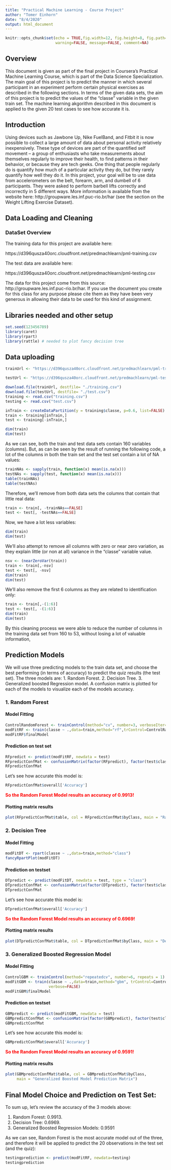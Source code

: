```yaml
---
title: "Practical Machine Learning - Course Project"
author: "Tomer Einhorn"
date: "8/4/2020"
output: html_document
---
```


```r
knitr::opts_chunk$set(echo = TRUE,fig.width=12, fig.height=8, fig.path='Figs/',
                      warning=FALSE, message=FALSE, comment=NA)
```

## Overview

This document is given as part of the final project in Coursera's Practical Machine Learning Course, which is part of the Data Science Specialization. 
The main goal of this project is to predict the manner in which several participant in an experiment perform certain physical exercises as described in the following sections. In terms of the given data sets, the aim of this project is to predict the values of the "classe" variable in the given train set. The machine learning akgorithm described in this document is applied to the given 20 test cases to see how accurate it is. 

## Introduction

Using devices such as Jawbone Up, Nike FuelBand, and Fitbit it is now possible to collect a large amount of data about personal activity relatively inexpensively. These type of devices are part of the quantified self movement – a group of enthusiasts who take measurements about themselves regularly to improve their health, to find patterns in their behavior, or because they are tech geeks. One thing that people regularly do is quantify how much of a particular activity they do, but they rarely quantify how well they do it. In this project, your goal will be to use data from accelerometers on the belt, forearm, arm, and dumbell of 6 participants. They were asked to perform barbell lifts correctly and incorrectly in 5 different ways. More information is available from the website here: http://groupware.les.inf.puc-rio.br/har (see the section on the Weight Lifting Exercise Dataset).

## Data Loading and Cleaning

### DataSet Overview

The training data for this project are available here:

https://d396qusza40orc.cloudfront.net/predmachlearn/pml-training.csv

The test data are available here:

https://d396qusza40orc.cloudfront.net/predmachlearn/pml-testing.csv

The data for this project come from this source: http://groupware.les.inf.puc-rio.br/har. If you use the document you create for this class for any purpose please cite them as they have been very generous in allowing their data to be used for this kind of assignment.

## Libraries needed and other setup

```r
set.seed(123456789)
library(caret) 
library(rpart)
library(rattle) # needed to plot fancy decision tree
```


## Data uploading


```r
trainUrl <- "https://d396qusza40orc.cloudfront.net/predmachlearn/pml-training.csv"

testUrl <- "https://d396qusza40orc.cloudfront.net/predmachlearn/pml-testing.csv"

download.file(trainUrl, destfile= "./training.csv")
download.file(testUrl, destfile= "./test.csv")
training <- read.csv("training.csv")
testing <- read.csv("test.csv")

inTrain <- createDataPartition(y = training$classe, p=0.6, list=FALSE)
train <- training[inTrain,]
test <- training[-inTrain,]

dim(train)
dim(test)

```

As we can see, both the train and test data sets contain 160 variables (columns). 
But, as can be seen by the result of running the following code, a lot of the columns in both the train set and the test set contain a lot of NA values:

```r
trainNAs <- sapply(train, function(x) mean(is.na(x)))
testNAs <- sapply(test, function(x) mean(is.na(x)))
table(trainNAs)
table(testNAs)

```

Therefore, we'll remove from both data sets the columns that contain that little real data:

```r
train <- train[, -trainNAs==FALSE]
test <- test[, -testNAs==FALSE]

```

Now, we have a lot less variables:

```r
dim(train)
dim(test)

```

We'll also attempt to remove all columns with zero or near zero variation, as they explain little (or non at all) variance in the "classe" variable value.

```r
nsv <- (nearZeroVar(train))
train <- train[,-nsv]
test <- test[, -nsv]
dim(train)
dim(test)

```

We'll also remove the first 6 columns as they are related to identification only:

```r
train <- train[,-(1:6)]
test <- test[, -(1:6)]
dim(train)
dim(test)

```

By this cleaning process we were able to reduce the number of columns in the training data set from 160 to 53, without losing a lot of valuable information, 

## Prediction Models

We will use three predicting models to the train data set, and choose the best performing (in terms of accuracy) to predict the quiz results (the test set).
The three models are:
1. Random Forest.
2. Decision Tree.
3. Generalized boosted Regression model.
A confusion matrix is plotted for each of the models to visualize each of the models accuracy.

### 1. Random Forest

#### Model Fitting

```r
ControlRandomForest <- trainControl(method="cv", number=3, verboseIter=FALSE)
modFitRF <- train(classe ~ .,data=train,method="rf",trControl=ControlRandomForest)
modFitRF$finalModel

```

#### Prediction on test set 

```r
RFpredict <- predict(modFitRF, newdata = test)
RFpredictConfMat <- confusionMatrix(factor(RFpredict), factor(test$classe))
RFpredictConfMat
```

Let's see how accurate this model is:

```r
RFpredictConfMat$overall['Accuracy']
```
<span style="color: red;"><b> So the Random Forest Model results an accuracy of 0.9913!</b> </span>

#### Plotting matrix results
```r
plot(RFpredictConfMat$table, col = RFpredictConfMat$byClass, main = "Random Forest Prediction Matrix")

```

### 2. Decision Tree

#### Model Fitting

```r
modFitDT <- rpart(classe ~ .,data=train,method="class")
fancyRpartPlot(modFitDT)
```

#### Prediction on testset 

```r
DTpredict <- predict(modFitDT, newdata = test, type = "class")
DTpredictConfMat <- confusionMatrix(factor(DTpredict), factor(test$classe))
DTpredictConfMat

```

Let's see how accurate this model is:

```r
DTpredictConfMat$overall['Accuracy']
```
<span style="color: red;"><b> So the Random Forest Model results an accuracy of 0.6969!</b> </span>

#### Plotting matrix results

```r
plot(DTpredictConfMat$table, col = DTpredictConfMat$byClass, main = "Decision Tree Prediction Matrix")

```

### 3. Generalized Boosted Regression Model 

#### Model Fitting

```r
ControlGBM <- trainControl(method="repeatedcv", number=6, repeats = 1)
modFitGBM <- train(classe ~ .,data=train,method="gbm", trControl=ControlGBM,
                   verbose=FALSE)
modFitGBM$finalModel

```

#### Prediction on testset 

```r
GBMpredict <- predict(modFitGBM, newdata = test)
GBMpredictConfMat <- confusionMatrix(factor(GBMpredict), factor(test$classe))
GBMpredictConfMat

```

Let's see how accurate this model is:

```r
GBMpredictConfMat$overall['Accuracy']
```
<span style="color: red;"><b> So the Random Forest Model results an accuracy of 0.9591!</b> </span>

#### Plotting matrix results

```r
plot(GBMpredictConfMat$table, col = GBMpredictConfMat$byClass, 
     main = "Generalized Boosted Model Prediction Matrix")

```

## Final Model Choice and Prediction on Test Set:

To sum up, let's review the accuracy of the 3 models above:

1. Random Forest: 0.9913.
2. Decision Tree: 0.6969.
3. Generalized Boosted Regression Models: 0.9591

As we can see, Random Forest is the most accurate model out of the three, and therefore it will be applied to predict the 20 observations in the test set (and the quiz):

```r
testingprediction <- predict(modFitRF, newdata=testing)
testingprediction
```